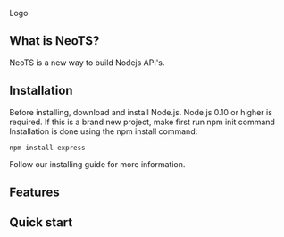 Logo

## What is NeoTS?
NeoTS is a new way to build Nodejs API's.

## Installation
Before installing, download and install Node.js. Node.js 0.10 or higher is required.
If this is a brand new project, make first run npm init command
Installation is done using the npm install command:
```
npm install express
```
Follow our installing guide for more information.

## Features

## Quick start